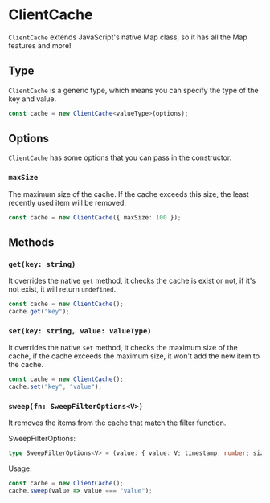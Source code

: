 # ClientCache

`ClientCache` extends JavaScript's native Map class, so it has all the Map features and more!

## Type

`ClientCache` is a generic type, which means you can specify the type of the key and value.

```ts
const cache = new ClientCache<valueType>(options);
```

## Options

`ClientCache` has some options that you can pass in the constructor.

### `maxSize`

The maximum size of the cache. If the cache exceeds this size, the least recently used item will be removed.

```ts
const cache = new ClientCache({ maxSize: 100 });
```

## Methods

### `get(key: string)`

It overrides the native `get` method, it checks the cache is exist or not, if it's not exist, it will return `undefined`.

```ts
const cache = new ClientCache();
cache.get("key");
```

### `set(key: string, value: valueType)`

It overrides the native `set` method, it checks the maximum size of the cache, if the cache exceeds the maximum size, it won't add the new item to the cache.

```ts
const cache = new ClientCache();
cache.set("key", "value");
```

### `sweep(fn: SweepFilterOptions<V>)`

It removes the items from the cache that match the filter function.

SweepFilterOptions:

```ts
type SweepFilterOptions<V> = (value: { value: V; timestamp: number; size: number }, key: string) => boolean;
```

Usage:

```ts
const cache = new ClientCache();
cache.sweep(value => value === "value");
```
